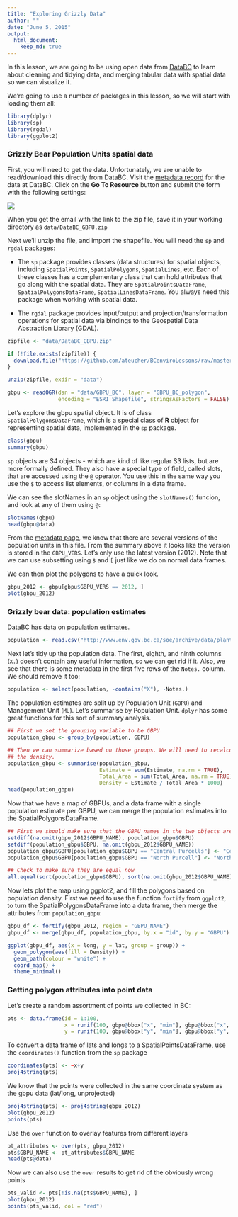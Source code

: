 ```yaml
---
title: "Exploring Grizzly Data"
author: ""
date: "June 5, 2015"
output:
  html_document:
    keep_md: true
---
```


In this lesson, we are going to be using open data from [DataBC](http://data.gov.bc.ca) to learn about cleaning and tidying data, and merging tabular data with spatial data so we can visualize it.

We're going to use a number of packages in this lesson, so we will start with loading them all:

```r
library(dplyr)
library(sp)
library(rgdal)
library(ggplot2)
```

### Grizzly Bear Population Units spatial data

First, you will need to get the data. Unfortunately, we are unable to read/download this directly from DataBC. Visit the [metadata record](http://catalogue.data.gov.bc.ca/dataset/grizzly-bear-population-units/resource/7a7713f9-bcbd-46b8-968a-03d343d367fb) for the data at DataBC. Click on the **Go To Resource** button and submit the form with the following settings:

![](img/Griz_form.png)

When you get the email with the link to the zip file, save it in your working directory as `data/DataBC_GBPU.zip`

Next we'll unzip the file, and import the shapefile. You will need the `sp` and `rgdal` packages: 

- The `sp` package provides classes (data structures) for spatial objects, including `SpatialPoints`, 
`SpatialPolygons`, `SpatialLines`, etc. Each of these classes has a complementary class that can hold attributes that go along with the spatial data. They are `SpatialPointsDataFrame`, `SpatialPolygonsDataFrame`, `SpatialLinesDataFrame`. You always need this package when working with spatial data.

- The `rgdal` package provides input/output and projection/transformation operations for spatial data via bindings to the Geospatial Data Abstraction Library (GDAL).

```r
zipfile <- "data/DataBC_GBPU.zip"

if (!file.exists(zipfile)) {
  download.file("https://github.com/ateucher/BCenviroLessons/raw/master/data_exploration/data/DataBC_GBPU.zip", destfile = zipfile)
}

unzip(zipfile, exdir = "data")

gbpu <- readOGR(dsn = "data/GBPU_BC", layer = "GBPU_BC_polygon", 
                encoding = "ESRI Shapefile", stringsAsFactors = FALSE)
```

Let's explore the gbpu spatial object. It is of class `SpatialPolygonsDataFrame`, which is a special class of **R** object for representing spatial data, implemented in the `sp` package.

```r
class(gbpu)
summary(gbpu)
```

`sp` objects are S4 objects - which are kind of like regular S3 lists, but are more formally defined. They also have a special type of field, called slots, that are accessed using the `@` operator. You use this in the same way you use the `$` to access list elements, or columns in a data frame.

We can see the slotNames in an `sp` object using the `slotNames()` funcion, and look at any of them using `@`:

```r
slotNames(gbpu)
head(gbpu@data)
```

From the [metadata page](http://catalogue.data.gov.bc.ca/dataset/grizzly-bear-population-units/resource/7a7713f9-bcbd-46b8-968a-03d343d367fb), we know that there are several versions of the population units in this file. From the summary above it looks like the version is stored in the `GBPU_VERS`. Let's only use the latest version (2012). Note that we can use subsetting using `$` and `[` just like we do on normal data frames.

We can then plot the polygons to have a quick look.

```r
gbpu_2012 <- gbpu[gbpu$GBPU_VERS == 2012, ]
plot(gbpu_2012)
```

### Grizzly bear data: population estimates

DataBC has data on [population estimates](http://catalogue.data.gov.bc.ca/dataset/2012-grizzly-bear-population-estimates).

```r
population <- read.csv("http://www.env.gov.bc.ca/soe/archive/data/plants-and-animals/2012_Grizzly_Status/Grizzly_population_estimate_2012.csv", stringsAsFactors = FALSE)
```

Next let's tidy up the population data. The first, eighth, and ninth columns (`X.`) doesn't contain any useful information, so we can get rid if it. Also, we see that there is some metadata in the first five rows of the `Notes.` column. We should remove it too:

```r
population <- select(population, -contains("X"), -Notes.)
```

The population estimates are split up by Population Unit (`GBPU`) and Management Unit (`MU`). Let's summarise by Population Unit. `dplyr` has some great functions for this sort of summary analysis.

```r
## First we set the grouping variable to be GBPU
population_gbpu <- group_by(population, GBPU)

## Then we can summarize based on those groups. We will need to recalculate 
## the density.
population_gbpu <- summarise(population_gbpu, 
                             Estimate = sum(Estimate, na.rm = TRUE), 
                             Total_Area = sum(Total_Area, na.rm = TRUE), 
                             Density = Estimate / Total_Area * 1000)
head(population_gbpu)
```

Now that we have a map of GBPUs, and a data frame with a single population estimate per GBPU, we can merge the population estimates into the SpatialPolygonsDataFrame.

```r
## First we should make sure that the GBPU names in the two objects are the same
setdiff(na.omit(gbpu_2012$GBPU_NAME), population_gbpu$GBPU)
setdiff(population_gbpu$GBPU, na.omit(gbpu_2012$GBPU_NAME))
population_gbpu$GBPU[population_gbpu$GBPU == "Central Purcells"] <- "Central-South Purcells"
population_gbpu$GBPU[population_gbpu$GBPU == "North Purcell"] <- "North Purcells"

## Check to make sure they are equal now
all.equal(sort(population_gbpu$GBPU), sort(na.omit(gbpu_2012$GBPU_NAME)))
```

Now lets plot the map using ggplot2, and fill the polygons based on population density. First we need to use the function `fortify` from `ggplot2`, to turn the SpatialPolygonsDataFrame into a data frame, then merge the attributes from `population_gbpu`:

```r
gbpu_df <- fortify(gbpu_2012, region = "GBPU_NAME")
gbpu_df <- merge(gbpu_df, population_gbpu, by.x = "id", by.y = "GBPU")

ggplot(gbpu_df, aes(x = long, y = lat, group = group)) + 
  geom_polygon(aes(fill = Density)) + 
  geom_path(colour = "white") + 
  coord_map() + 
  theme_minimal()
```

### Getting polygon attributes into point data

Let's create a random assortment of points we collected in BC:

```r
pts <- data.frame(id = 1:100, 
                  x = runif(100, gbpu@bbox["x", "min"], gbpu@bbox["x", "max"]), 
                  y = runif(100, gbpu@bbox["y", "min"], gbpu@bbox["y", "max"]))

```

To convert a data frame of lats and longs to a SpatialPointsDataFrame, use the `coordinates()` function from the `sp` package

```r
coordinates(pts) <- ~x+y
proj4string(pts)
```

We know that the points were collected in the same coordinate system as the gbpu data (lat/long, unprojected)

```r
proj4string(pts) <- proj4string(gbpu_2012)
plot(gbpu_2012)
points(pts)
```

Use the `over` function to overlay features from different layers
```r
pt_attributes <- over(pts, gbpu_2012)
pts$GBPU_NAME <- pt_attributes$GBPU_NAME
head(pts@data)
```

Now we can also use the `over` results to get rid of the obviously wrong points

```r
pts_valid <- pts[!is.na(pts$GBPU_NAME), ]
plot(gbpu_2012)
points(pts_valid, col = "red")
```

